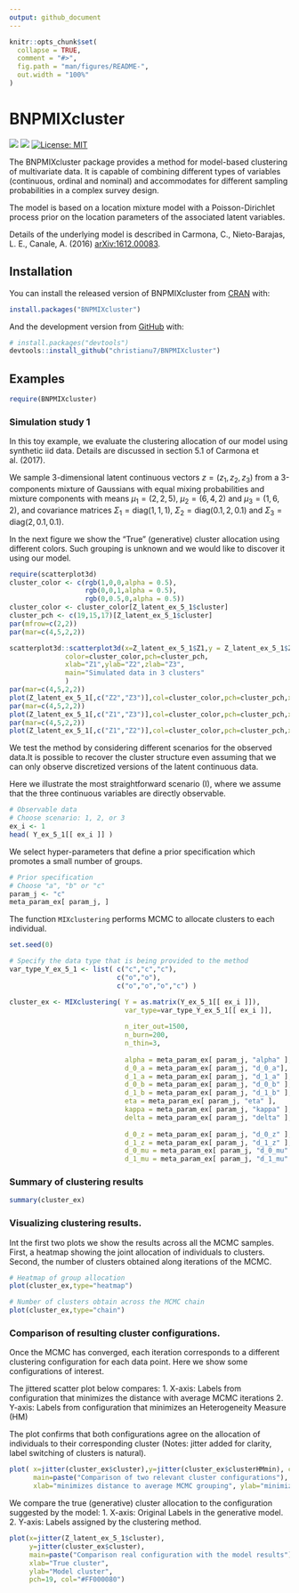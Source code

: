 ```yaml
---
output: github_document
---
```


<!-- README.md is generated from README.Rmd. Please edit that file -->

```r
knitr::opts_chunk$set(
  collapse = TRUE,
  comment = "#>",
  fig.path = "man/figures/README-",
  out.width = "100%"
)
```

# BNPMIXcluster

<!-- badges: start -->
[![](https://img.shields.io/badge/doi-10.1007/s11634--018--0313--6-yellow.svg)](https://doi.org/10.1007/s11634-018-0313-6)
[![](https://img.shields.io/badge/devel%20version-1.3-blue.svg)](https://github.com/christianu7/BNPMIXcluster)
[![License: MIT](https://img.shields.io/badge/license-MIT-blue.svg)](https://cran.r-project.org/web/licenses/MIT)
<!-- badges: end -->

The BNPMIXcluster package provides a method for model-based clustering of multivariate data. It is capable of combining different types of variables (continuous, ordinal and nominal) and accommodates for different sampling probabilities in a complex survey design.

The model is based on a location mixture model with a Poisson-Dirichlet process prior on the location parameters of the associated latent variables.

Details of the underlying model is described in Carmona, C., Nieto-Barajas, L. E., Canale, A. (2016) [arXiv:1612.00083](https://arxiv.org/abs/1612.00083).

## Installation

You can install the released version of BNPMIXcluster from [CRAN](https://CRAN.R-project.org/package=BNPMIXcluster) with:

``` r
install.packages("BNPMIXcluster")
```

And the development version from [GitHub](https://github.com/christianu7/BNPMIXcluster) with:

``` r
# install.packages("devtools")
devtools::install_github("christianu7/BNPMIXcluster")
```
## Examples

```r
require(BNPMIXcluster)
```

### Simulation study 1     

In this toy example, we evaluate the clustering allocation of our model using synthetic iid data. Details are discussed in section 5.1 of Carmona et al. (2017).

We sample 3-dimensional latent continuous vectors $z=(z_1, z_2, z_3)$ from a
3-components mixture of Gaussians with equal mixing probabilities and mixture components with means $\mu_1 = (2, 2, 5)$, $\mu_2 = (6, 4, 2)$ and $\mu_3 = (1, 6, 2)$, and covariance matrices
$\Sigma_1 = \text{diag}(1, 1, 1)$, $\Sigma_2 = \text{diag}(0.1, 2, 0.1)$ and $\Sigma_3 = \text{diag}(2, 0.1, 0.1)$.

In the next figure we show the "True" (generative) cluster allocation using different colors. Such grouping is unknown and we would like to discover it using our model.

```r
require(scatterplot3d)
cluster_color <- c(rgb(1,0,0,alpha = 0.5),
                   rgb(0,0,1,alpha = 0.5),
                   rgb(0,0.5,0,alpha = 0.5))
cluster_color <- cluster_color[Z_latent_ex_5_1$cluster]
cluster_pch <- c(19,15,17)[Z_latent_ex_5_1$cluster]
par(mfrow=c(2,2))
par(mar=c(4,5,2,2))

scatterplot3d::scatterplot3d(x=Z_latent_ex_5_1$Z1,y = Z_latent_ex_5_1$Z2, z=Z_latent_ex_5_1$Z3,
              color=cluster_color,pch=cluster_pch,
              xlab="Z1",ylab="Z2",zlab="Z3",
              main="Simulated data in 3 clusters"
              )
par(mar=c(4,5,2,2))
plot(Z_latent_ex_5_1[,c("Z2","Z3")],col=cluster_color,pch=cluster_pch,xlab="Z2",ylab="Z3")
par(mar=c(4,5,2,2))
plot(Z_latent_ex_5_1[,c("Z1","Z3")],col=cluster_color,pch=cluster_pch,xlab="Z1",ylab="Z3")
par(mar=c(4,5,2,2))
plot(Z_latent_ex_5_1[,c("Z1","Z2")],col=cluster_color,pch=cluster_pch,xlab="Z1",ylab="Z2")
```

We test the method by considering different scenarios for the observed data.It is possible to recover the cluster structure even assuming that we can only observe discretized versions of the latent continuous data.

Here we illustrate the most straightforward scenario (I), where we assume that the three continuous variables are directly observable.

```r
# Observable data
# Choose scenario: 1, 2, or 3
ex_i <- 1
head( Y_ex_5_1[[ ex_i ]] )
```

We select hyper-parameters that define a prior specification which promotes a small number of groups.

```r
# Prior specification
# Choose "a", "b" or "c"
param_j <- "c"
meta_param_ex[ param_j, ]
```

The function `MIXclustering` performs MCMC to allocate clusters to each individual.

```r
set.seed(0) 

# Specify the data type that is being provided to the method
var_type_Y_ex_5_1 <- list( c("c","c","c"),
                           c("o","o"),
                           c("o","o","o","c") )

cluster_ex <- MIXclustering( Y = as.matrix(Y_ex_5_1[[ ex_i ]]),
                             var_type=var_type_Y_ex_5_1[[ ex_i ]],
                             
                             n_iter_out=1500,
                             n_burn=200,
                             n_thin=3,
                             
                             alpha = meta_param_ex[ param_j, "alpha" ],
                             d_0_a = meta_param_ex[ param_j, "d_0_a"],
                             d_1_a = meta_param_ex[ param_j, "d_1_a" ],
                             d_0_b = meta_param_ex[ param_j, "d_0_b" ],
                             d_1_b = meta_param_ex[ param_j, "d_1_b" ],
                             eta = meta_param_ex[ param_j, "eta" ],
                             kappa = meta_param_ex[ param_j, "kappa" ],
                             delta = meta_param_ex[ param_j, "delta" ],
                             
                             d_0_z = meta_param_ex[ param_j, "d_0_z" ],
                             d_1_z = meta_param_ex[ param_j, "d_1_z" ],
                             d_0_mu = meta_param_ex[ param_j, "d_0_mu" ],
                             d_1_mu = meta_param_ex[ param_j, "d_1_mu" ] )

```

### Summary of clustering results

```r
summary(cluster_ex)
```

### Visualizing clustering results.

Int the first two plots we show the results across all the MCMC samples. First, a heatmap showing the joint allocation of individuals to clusters. Second, the number of clusters obtained along iterations of 
the MCMC. 

```r
# Heatmap of group allocation
plot(cluster_ex,type="heatmap")
```

```r
# Number of clusters obtain across the MCMC chain
plot(cluster_ex,type="chain")
```

### Comparison of resulting cluster configurations.

Once the MCMC has converged, each iteration corresponds to a different clustering configuration for each data point. Here we show some configurations of interest.

The jittered scatter plot below compares:
1. X-axis: Labels from configuration that minimizes the distance with average MCMC iterations
2. Y-axis: Labels from configuration that minimizes an Heterogeneity Measure (HM)

The plot confirms that both configurations agree on the allocation of individuals to their corresponding cluster (Notes: jitter added for clarity, label switching of clusters is natural).

```r
plot( x=jitter(cluster_ex$cluster),y=jitter(cluster_ex$clusterHMmin), col="#FF000080", pch=20,
      main=paste("Comparison of two relevant cluster configurations"),
      xlab="minimizes distance to average MCMC grouping", ylab="minimizes Heterogeneity Measure" )
```

We compare the true (generative) cluster allocation to the configuration suggested by the model:
1. X-axis: Original Labels in the generative model.
2. Y-axis: Labels assigned by the clustering method.

```r
plot(x=jitter(Z_latent_ex_5_1$cluster),
     y=jitter(cluster_ex$cluster),
     main=paste("Comparison real configuration with the model results"),
     xlab="True cluster",
     ylab="Model cluster",
     pch=19, col="#FF000080")
```
